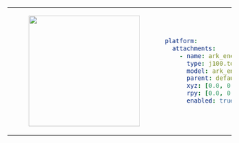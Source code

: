 <table>
<tr>
<td>
<center>
<figure>
    <img src={require("./img/top_plate_ark_enclosure.png").default} width="250" />
</figure>
</center>
</td>
<td>

```yaml
platform:
  attachments:
    - name: ark_enclosure
      type: j100.top_plate
      model: ark_enclosure
      parent: default_mount
      xyz: [0.0, 0.0, 0.0]
      rpy: [0.0, 0.0, 0.0]
      enabled: true
```

</td>
</tr>
</table>
